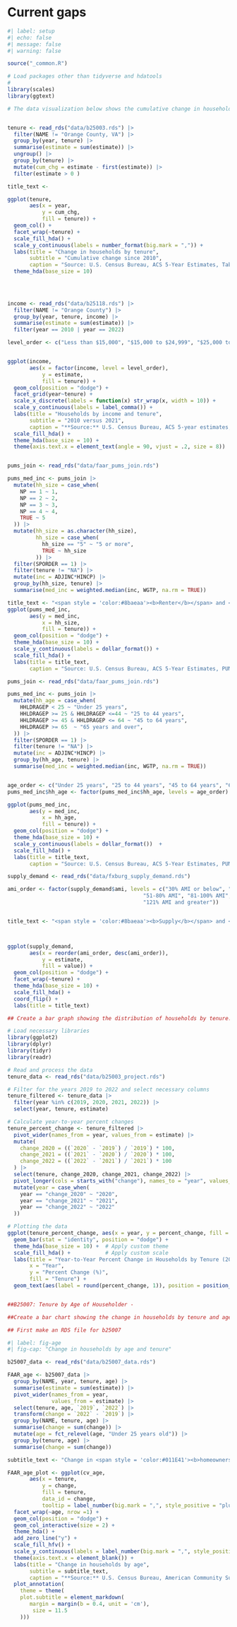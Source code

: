 # Current gaps {#sec-gaps-current}

```r
#| label: setup
#| echo: false
#| message: false
#| warning: false

source("_common.R")

# Load packages other than tidyverse and hdatools
# 
library(scales)
library(ggtext)

```


```r

# The data visualization below shows the cumulative change in households by tenure since 2010. 


tenure <- read_rds("data/b25003.rds") |> 
  filter(NAME != "Orange County, VA") |> 
  group_by(year, tenure) |> 
  summarise(estimate = sum(estimate)) |> 
  ungroup() |> 
  group_by(tenure) |> 
  mutate(cum_chg = estimate - first(estimate)) |> 
  filter(estimate > 0 )

title_text <- 

ggplot(tenure,
       aes(x = year,
           y = cum_chg,
           fill = tenure)) +
  geom_col() +
  facet_wrap(~tenure) +
  scale_fill_hda() +
  scale_y_continuous(labels = number_format(big.mark = ",")) +
  labs(title = "Change in households by tenure",
       subtitle = "Cumulative change since 2010",
       caption = "Source: U.S. Census Bureau, ACS 5-Year Estimates, Table B25003.") +
  theme_hda(base_size = 10)
  
  



```

```r

income <- read_rds("data/b25118.rds") |> 
  filter(NAME != "Orange County") |> 
  group_by(year, tenure, income) |> 
  summarise(estimate = sum(estimate)) |> 
  filter(year == 2010 | year == 2022)

level_order <- c("Less than $15,000", "$15,000 to $24,999", "$25,000 to $49,999", "$50,000 to $74,999", "$75,000 to $99,999", "$100,000 to $149,999", "$150,000 or more")


ggplot(income,
       aes(x = factor(income, level = level_order),
           y = estimate,
           fill = tenure)) +
  geom_col(position = "dodge") +
  facet_grid(year~tenure) +
  scale_x_discrete(labels = function(x) str_wrap(x, width = 10)) +
  scale_y_continuous(labels = label_comma()) +
  labs(title = "Households by income and tenure",
       subtitle = "2010 versus 2021",
       caption = "**Source:** U.S. Census Bureau, ACS 5-year estimates, Table B25118.") +
  scale_fill_hda() +
  theme_hda(base_size = 10) +
  theme(axis.text.x = element_text(angle = 90, vjust = .2, size = 8))



```

```r

pums_join <- read_rds("data/faar_pums_join.rds")

pums_med_inc <- pums_join |> 
  mutate(hh_size = case_when(
    NP == 1 ~ 1,
    NP == 2 ~ 2,
    NP == 3 ~ 3, 
    NP == 4 ~ 4,
    TRUE ~ 5
  )) |> 
  mutate(hh_size = as.character(hh_size),
         hh_size = case_when(
           hh_size == "5" ~ "5 or more",
           TRUE ~ hh_size
         )) |> 
  filter(SPORDER == 1) |> 
  filter(tenure != "NA") |> 
  mutate(inc = ADJINC*HINCP) |> 
  group_by(hh_size, tenure) |> 
  summarise(med_inc = weighted.median(inc, WGTP, na.rm = TRUE))

title_text <- "<span style = 'color:#8baeaa'><b>Renter</b></span> and <span style = 'color:#445ca9'><b>homeowner</span> income by household size"
ggplot(pums_med_inc,
       aes(y = med_inc,
           x = hh_size,
           fill = tenure)) +
  geom_col(position = "dodge") +
  theme_hda(base_size = 10) +
  scale_y_continuous(labels = dollar_format()) +
  scale_fill_hda() +
  labs(title = title_text,
       caption = "Source: U.S. Census Bureau, ACS 5-Year Estimates, PUMS Microdata.")


```

```r

pums_join <- read_rds("data/faar_pums_join.rds")

pums_med_inc <- pums_join |> 
  mutate(hh_age = case_when(
    HHLDRAGEP < 25 ~ "Under 25 years",
    HHLDRAGEP >= 25 & HHLDRAGEP <=44 ~ "25 to 44 years",
    HHLDRAGEP >= 45 & HHLDRAGEP <= 64 ~ "45 to 64 years",
    HHLDRAGEP >= 65  ~ "65 years and over",
  )) |>
  filter(SPORDER == 1) |> 
  filter(tenure != "NA") |> 
  mutate(inc = ADJINC*HINCP) |> 
  group_by(hh_age, tenure) |> 
  summarise(med_inc = weighted.median(inc, WGTP, na.rm = TRUE))


age_order <- c("Under 25 years", "25 to 44 years", "45 to 64 years", "65 years and over")
pums_med_inc$hh_age <- factor(pums_med_inc$hh_age, levels = age_order)

ggplot(pums_med_inc,
       aes(y = med_inc,
           x = hh_age,
           fill = tenure)) +
  geom_col(position = "dodge") +
  theme_hda(base_size = 10) +
  scale_y_continuous(labels = dollar_format())  +
  scale_fill_hda() +
  labs(title = title_text,
       caption = "Source: U.S. Census Bureau, ACS 5-Year Estimates, PUMS Microdata.")

```


```r

supply_demand <- read_rds("data/fxburg_supply_demand.rds")

ami_order <- factor(supply_demand$ami, levels = c("30% AMI or below", "31-50% AMI",
                                           "51-80% AMI", "81-100% AMI", "101-120% AMI",
                                           "121% AMI and greater"))


title_text <- "<span style = 'color:#8baeaa'><b>Supply</b></span> and <span style = 'color:#445ca9'><b>Demand</span> in the region"



ggplot(supply_demand,
       aes(x = reorder(ami_order, desc(ami_order)),
           y = estimate,
           fill = value)) +
  geom_col(position = "dodge") +
  facet_wrap(~tenure) +
  theme_hda(base_size = 10) +
  scale_fill_hda() +
  coord_flip() +
  labs(title = title_text)


```

```r
## Create a bar graph showing the distribution of households by tenure. Focus on showing the change in households by tenure in terms of percent change from 2019 to 2022.

# Load necessary libraries
library(ggplot2)
library(dplyr)
library(tidyr)
library(readr)

# Read and process the data
tenure_data <- read_rds("data/b25003_project.rds")

# Filter for the years 2019 to 2022 and select necessary columns
tenure_filtered <- tenure_data |> 
  filter(year %in% c(2019, 2020, 2021, 2022)) |> 
  select(year, tenure, estimate)

# Calculate year-to-year percent changes
tenure_percent_change <- tenure_filtered |> 
  pivot_wider(names_from = year, values_from = estimate) |> 
  mutate(
    change_2020 = ((`2020` - `2019`) / `2019`) * 100,
    change_2021 = ((`2021` - `2020`) / `2020`) * 100,
    change_2022 = ((`2022` - `2021`) / `2021`) * 100
  ) |> 
  select(tenure, change_2020, change_2021, change_2022) |> 
  pivot_longer(cols = starts_with("change"), names_to = "year", values_to = "percent_change") |> 
  mutate(year = case_when(
    year == "change_2020" ~ "2020",
    year == "change_2021" ~ "2021",
    year == "change_2022" ~ "2022"
  ))

# Plotting the data
ggplot(tenure_percent_change, aes(x = year, y = percent_change, fill = tenure)) +
  geom_bar(stat = "identity", position = "dodge") +
  theme_hda(base_size = 10) +  # Apply custom theme
  scale_fill_hda() +           # Apply custom scale
  labs(title = "Year-to-Year Percent Change in Households by Tenure (2019-2022)",
       x = "Year",
       y = "Percent Change (%)",
       fill = "Tenure") +
  geom_text(aes(label = round(percent_change, 1)), position = position_dodge(width = 0.9), vjust = -0.5)



```

```r
##B25007: Tenure by Age of Householder - 

##Create a bar chart showing the change in households by tenure and age of household from 2019 to 2022. Group by Under 25 years, 25 to 44 years, 45 to 64 years, and 65 years and over. Aggregate to the regional level. This should help to show household formation trends among renters and homeowners.

## First make an RDS file for b25007

#| label: fig-age
#| fig-cap: "Change in households by age and tenure"

b25007_data <- read_rds("data/b25007_data.rds")

FAAR_age <- b25007_data |> 
  group_by(NAME, year, tenure, age) |> 
  summarise(estimate = sum(estimate)) |> 
  pivot_wider(names_from = year,
              values_from = estimate) |> 
  select(tenure, age, `2019`, `2022`) |> 
  transform(change = `2022` - `2019`) |> 
  group_by(NAME, tenure, age) |> 
  summarise(change = sum(change)) |> 
  mutate(age = fct_relevel(age, "Under 25 years old")) |> 
  group_by(tenure, age) |> 
  summarise(change = sum(change))

subtitle_text <- "Change in <span style = 'color:#011E41'><b>homeowners</b></span> and <span style = 'color:#40C0C0'><b>renters</b></span> from 2010 to 2021"

FAAR_age_plot <- ggplot(cv_age,
       aes(x = tenure, 
           y = change,
           fill = tenure,
           data_id = change,
           tooltip = label_number(big.mark = ",", style_positive = "plus", style_negative = "minus")(change)))  +
  facet_wrap(~age, nrow =1) +
  geom_col(position = "dodge") +
  geom_col_interactive(size = 2) +
  theme_hda() +
  add_zero_line("y") +
  scale_fill_hfv() +
  scale_y_continuous(labels = label_number(big.mark = ",", style_positive = "plus", style_negative = "minus")) +
  theme(axis.text.x = element_blank()) +
  labs(title = "Change in households by age",
       subtitle = subtitle_text,
       caption = "**Source:** U.S. Census Bureau, American Community Survey, 5-year estimates, Table B25007.") +
  plot_annotation(
    theme = theme(
    plot.subtitle = element_markdown(
       margin = margin(b = 0.4, unit = 'cm'),
        size = 11.5
    )))













```
